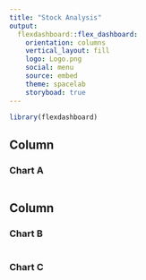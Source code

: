 ```yaml
---
title: "Stock Analysis"
output: 
  flexdashboard::flex_dashboard:
    orientation: columns
    vertical_layout: fill
    logo: Logo.png
    social: menu
    source: embed
    theme: spacelab
    storyboad: true
---
```


```r
library(flexdashboard)
```

Column {data-width=650}
-----------------------------------------------------------------------

### Chart A

```r

```

Column {data-width=350}
-----------------------------------------------------------------------

### Chart B

```r

```

### Chart C

```r

```


